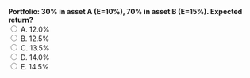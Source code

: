 ::: {.question-block}
<form onsubmit="event.preventDefault(); checkAnswer('module2_mcq_q68')" data-correct-answer="C">
<strong style="display: block;">Portfolio: 30% in asset A (E=10%), 70% in asset B (E=15%). Expected return?</strong>
<label><input type="radio" name="module2_mcq_q68" value="A"> A. 12.0%</label><br>
<label><input type="radio" name="module2_mcq_q68" value="B"> B. 12.5%</label><br>
<label><input type="radio" name="module2_mcq_q68" value="C"> C. 13.5%</label><br>
<label><input type="radio" name="module2_mcq_q68" value="D"> D. 14.0%</label><br>
<label><input type="radio" name="module2_mcq_q68" value="E"> E. 14.5%</label><br>
</form>
<div id="feedback-module2_mcq_q68" class="feedback" data-status="" style="display:none;">
✅ Correct: C. 0.3×10%+0.7×15%=13.5%.
</div>
:::
